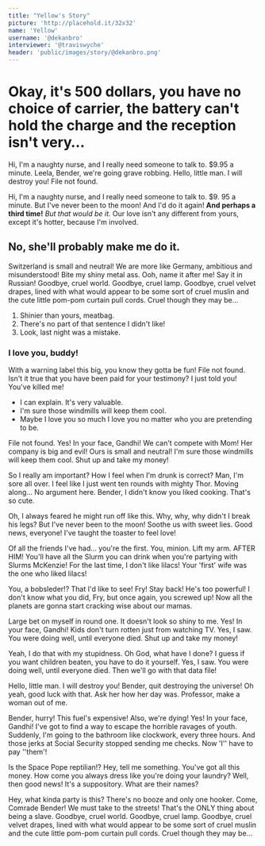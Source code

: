 ```yaml
---
title: "Yellow's Story"
picture: 'http://placehold.it/32x32'
name: 'Yellow'
username: '@dekanbro'
interviewer: '@traviswyche'
header: 'public/images/story/@dekanbro.png'
---
```


# Okay, it's 500 dollars, you have no choice of carrier, the battery can't hold the charge and the reception isn't very…

Hi, I'm a naughty nurse, and I really need someone to talk to. $9.95 a minute. Leela, Bender, we're going grave robbing. Hello, little man. I will destroy you! File not found.

Hi, I'm a naughty nurse, and I really need someone to talk to. $9. 95 a minute. But I've never been to the moon! And I'd do it again! **And perhaps a third time!** _But that would be it._ Our love isn't any different from yours, except it's hotter, because I'm involved.

## No, she'll probably make me do it.

Switzerland is small and neutral! We are more like Germany, ambitious and misunderstood! Bite my shiny metal ass. Ooh, name it after me! Say it in Russian! Goodbye, cruel world. Goodbye, cruel lamp. Goodbye, cruel velvet drapes, lined with what would appear to be some sort of cruel muslin and the cute little pom-pom curtain pull cords. Cruel though they may be…

1. Shinier than yours, meatbag.
2. There's no part of that sentence I didn't like!
3. Look, last night was a mistake.

### I love you, buddy!

With a warning label this big, you know they gotta be fun! File not found. Isn't it true that you have been paid for your testimony? I just told you! You've killed me!

-   I can explain. It's very valuable.
-   I'm sure those windmills will keep them cool.
-   Maybe I love you so much I love you no matter who you are pretending to be.

File not found. Yes! In your face, Gandhi! We can't compete with Mom! Her company is big and evil! Ours is small and neutral! I'm sure those windmills will keep them cool. Shut up and take my money!

So I really am important? How I feel when I'm drunk is correct? Man, I'm sore all over. I feel like I just went ten rounds with mighty Thor. Moving along… No argument here. Bender, I didn't know you liked cooking. That's so cute.

Oh, I always feared he might run off like this. Why, why, why didn't I break his legs? But I've never been to the moon! Soothe us with sweet lies. Good news, everyone! I've taught the toaster to feel love!

Of all the friends I've had… you're the first. You, minion. Lift my arm. AFTER HIM! You'll have all the Slurm you can drink when you're partying with Slurms McKenzie! For the last time, I don't like lilacs! Your 'first' wife was the one who liked lilacs!

You, a bobsleder!? That I'd like to see! Fry! Stay back! He's too powerful! I don't know what you did, Fry, but once again, you screwed up! Now all the planets are gonna start cracking wise about our mamas.

Large bet on myself in round one. It doesn't look so shiny to me. Yes! In your face, Gandhi! Kids don't turn rotten just from watching TV. Yes, I saw. You were doing well, until everyone died. Shut up and take my money!

Yeah, I do that with my stupidness. Oh God, what have I done? I guess if you want children beaten, you have to do it yourself. Yes, I saw. You were doing well, until everyone died. Then we'll go with that data file!

Hello, little man. I will destroy you! Bender, quit destroying the universe! Oh yeah, good luck with that. Ask her how her day was. Professor, make a woman out of me.

Bender, hurry! This fuel's expensive! Also, we're dying! Yes! In your face, Gandhi! I've got to find a way to escape the horrible ravages of youth. Suddenly, I'm going to the bathroom like clockwork, every three hours. And those jerks at Social Security stopped sending me checks. Now 'I'' have to pay ''them'!

Is the Space Pope reptilian!? Hey, tell me something. You've got all this money. How come you always dress like you're doing your laundry? Well, then good news! It's a suppository. What are their names?

Hey, what kinda party is this? There's no booze and only one hooker. Come, Comrade Bender! We must take to the streets! That's the ONLY thing about being a slave. Goodbye, cruel world. Goodbye, cruel lamp. Goodbye, cruel velvet drapes, lined with what would appear to be some sort of cruel muslin and the cute little pom-pom curtain pull cords. Cruel though they may be…

